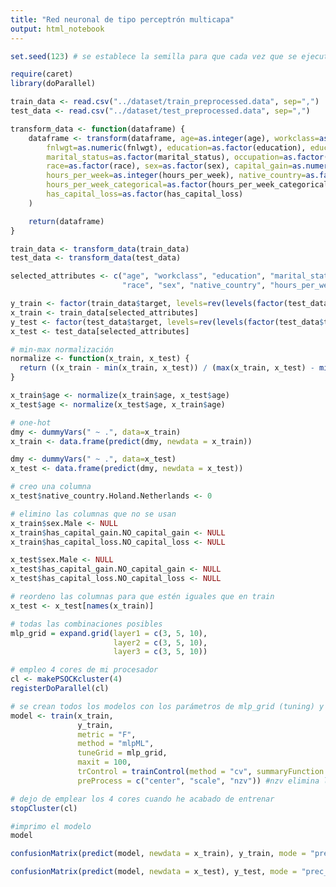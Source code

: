 ```yaml
---
title: "Red neuronal de tipo perceptrón multicapa"
output: html_notebook
---
```


```r
set.seed(123) # se establece la semilla para que cada vez que se ejecute el notebook desde el principio salga lo mismo

require(caret)
library(doParallel)
```

```r

train_data <- read.csv("../dataset/train_preprocessed.data", sep=",")
test_data <- read.csv("../dataset/test_preprocessed.data", sep=",")

transform_data <- function(dataframe) {
    dataframe <- transform(dataframe, age=as.integer(age), workclass=as.factor(workclass),
        fnlwgt=as.numeric(fnlwgt), education=as.factor(education), education_num=as.integer(education_num),
        marital_status=as.factor(marital_status), occupation=as.factor(occupation), relationship=as.factor(relationship),
        race=as.factor(race), sex=as.factor(sex), capital_gain=as.numeric(capital_gain), capital_loss=as.numeric(capital_loss),
        hours_per_week=as.integer(hours_per_week), native_country=as.factor(native_country), target=as.factor(target),
        hours_per_week_categorical=as.factor(hours_per_week_categorical),has_capital_gain=as.factor(has_capital_gain),
        has_capital_loss=as.factor(has_capital_loss)
    )

    return(dataframe)
}

train_data <- transform_data(train_data)
test_data <- transform_data(test_data)

```

```r
selected_attributes <- c("age", "workclass", "education", "marital_status", "occupation", "relationship", 
                         "race", "sex", "native_country", "hours_per_week_categorical", "has_capital_gain", "has_capital_loss")

y_train <- factor(train_data$target, levels=rev(levels(factor(test_data$target))))
x_train <- train_data[selected_attributes]
y_test <- factor(test_data$target, levels=rev(levels(factor(test_data$target))))
x_test <- test_data[selected_attributes]

# min-max normalización
normalize <- function(x_train, x_test) {
  return ((x_train - min(x_train, x_test)) / (max(x_train, x_test) - min(x_train, x_test)))
}

x_train$age <- normalize(x_train$age, x_test$age)
x_test$age <- normalize(x_test$age, x_train$age)

# one-hot
dmy <- dummyVars(" ~ .", data=x_train)
x_train <- data.frame(predict(dmy, newdata = x_train))

dmy <- dummyVars(" ~ .", data=x_test)
x_test <- data.frame(predict(dmy, newdata = x_test))

# creo una columna
x_test$native_country.Holand.Netherlands <- 0

# elimino las columnas que no se usan
x_train$sex.Male <- NULL
x_train$has_capital_gain.NO_capital_gain <- NULL
x_train$has_capital_loss.NO_capital_loss <- NULL

x_test$sex.Male <- NULL
x_test$has_capital_gain.NO_capital_gain <- NULL
x_test$has_capital_loss.NO_capital_loss <- NULL

# reordeno las columnas para que estén iguales que en train
x_test <- x_test[names(x_train)]
```

```r
# todas las combinaciones posibles
mlp_grid = expand.grid(layer1 = c(3, 5, 10),
                       layer2 = c(3, 5, 10),
                       layer3 = c(3, 5, 10))

# empleo 4 cores de mi procesador
cl <- makePSOCKcluster(4)
registerDoParallel(cl)

# se crean todos los modelos con los parámetros de mlp_grid (tuning) y se evalúa su rendimiento
model <- train(x_train, 
               y_train, 
               metric = "F",
               method = "mlpML", 
               tuneGrid = mlp_grid, 
               maxit = 100, 
               trControl = trainControl(method = "cv", summaryFunction = prSummary, verboseIter = TRUE, returnData = FALSE, number = 10, sampling = "down"), # number es el núm de veces que vuelve a entrenar
               preProcess = c("center", "scale", "nzv")) #nzv elimina las variables que no proporcionan conocimiento (varianza)

# dejo de emplear los 4 cores cuando he acabado de entrenar
stopCluster(cl)

#imprimo el modelo
model
```
```r
confusionMatrix(predict(model, newdata = x_train), y_train, mode = "prec_recall")
```


```r
confusionMatrix(predict(model, newdata = x_test), y_test, mode = "prec_recall")
```
